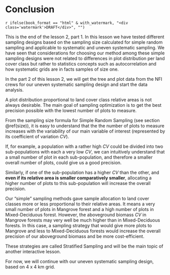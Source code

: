 
\newpage

# Conclusion {-}

`r ifelse(book_format == "html" & with_watermark, "<div class='watermark'>DRAFT</div>", "")`

This is the end of the lesson 2, part 1. In this lesson we have tested different sampling designs based on the sampling size calculated for simple random sampling and applicable to systematic and uneven systematic sampling. We have seen that considerations for choosing our method among these simple sampling designs were not related to differences in plot distribution per land cover class but rather to statistics concepts such as autocorrelation and how systematic grids are in facts samples of size one.

In the part 2 of this lesson 2, we will get the tree and plot data from the NFI crews for our uneven systematic sampling design and start the data analysis. 

::::::{.infobox data-latex=""}

A plot distribution proportional to land cover class relative areas is not always desirable. The main goal of sampling optimization is to get the best precision possible with the lowest number of plots to measure.  

From the sampling size formula for Simple Random Sampling (see section \@ref(size)), it is easy to understand that the the number of plots to measure increases with the variability of our main variable of interest (represented by its coefficient of variation $CV$).

If, for example, a population with a rather high $CV$ could be divided into two sub-populations with each a very low $CV$, we can intuitively understand that a small number of plot in each sub-population, and therefore a smaller overall number of plots, could give us a good precision. 

Similarly, if one of the sub-population has a higher $CV$ than the other, and **even if its relative area is smaller comparatively smaller**, allocating a higher number of plots to this sub-population will increase the overall precision.

Our "simple" sampling methods gave sample allocation to land cover classes more or less proportional to their relative areas. It means a very small number of plots in Mangrove forest and a high number of plots in Mixed-Deciduous forest. However, the aboveground biomass $CV$ in Mangrove forests may very well be much higher than in Mixed-Deciduous forests. In this case, a sampling strategy that would give more plots to Mangrove and less to Mixed-Deciduous forests would increase the overall precision of our aboveground biomass and be more cost-efficient.

These strategies are called <txt-green>Stratified Sampling</txt-green> and will be the main topic of another interactive lesson.

For now, we will continue with our uneven systematic sampling design, based on 4 x 4 km grid.

::::::


<!-- End of lesson 2.1 Simple sampling for carbon - sampling -->


